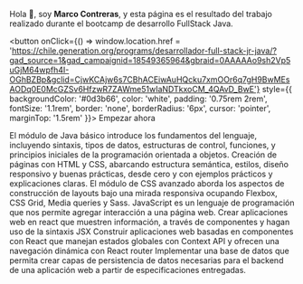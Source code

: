 
Hola 👋, soy **Marco Contreras**, y esta página es el resultado del trabajo realizado durante el bootcamp de desarrollo FullStack Java.

<button
  onClick={() => window.location.href = 'https://chile.generation.org/programs/desarrollador-full-stack-jr-java/?gad_source=1&gad_campaignid=18549365964&gbraid=0AAAAAo9sh2Vp5uGjM64wpfh4I-OGhBZBp&gclid=CjwKCAjw6s7CBhACEiwAuHQcku7xmOOr6q7gH9BwMEsAODq0E0McGZSv6HfzwR7ZAWme51wIaNDTkxoCM_4QAvD_BwE'}
  style={{ 
    backgroundColor: '#0d3b66', 
    color: 'white', 
    padding: '0.75rem 2rem', 
    fontSize: '1.1rem', 
    border: 'none', 
    borderRadius: '6px',
    cursor: 'pointer',
    marginTop: '1.5rem'
  }}>
  Empezar ahora
</button>

<div style={{
  display: 'grid', 
  gridTemplateColumns: 'repeat(auto-fit, minmax(260px, 1fr))', 
  gap: '1.8rem',
  marginTop: '3rem'
}}>
  <Card title="Java Básico" icon="☕" to="/desafios/m1">
    El módulo de Java básico introduce los fundamentos del lenguaje, incluyendo sintaxis, tipos de datos, estructuras de control, funciones, y principios iniciales de la programación orientada a objetos.
  </Card>
  <Card title="Introducción al desarrollo web" icon="🐱‍👤" to="/desafios/m2">
    Creación de páginas con HTML y CSS, abarcando estructura semántica, estilos, diseño responsivo y buenas prácticas, desde cero y con ejemplos prácticos y explicaciones claras.
  </Card>
  <Card title="CSS avanzado" icon="🎨">
    El módulo de CSS avanzado aborda los aspectos de construcción de layouts bajo una mirada responsiva ocupando Flexbox, CSS Grid, Media queries y Sass.
  </Card>
  <Card title="JavaScript para la web" icon="👨‍💻">
    JavaScript es un lenguaje de programación que nos permite agregar interacción a una página web.
  </Card>
  <Card title="React I" icon="⚛️">
    Crear aplicaciones web en react que muestren información, a través de componentes y hagan uso de la sintaxis JSX
  </Card>
  <Card title="React II" icon="⚛️">
    Construir aplicaciones web basadas en componentes con React que manejan estados globales con Context API y ofrecen una navegación dinámica con React router
  </Card>
  <Card title="SQL" icon="🛢️">
  Implementar una base de datos que permita crear capas de persistencia de datos necesarias para el backend de una aplicación web a partir de especificaciones entregadas.
  </Card>
</div>
